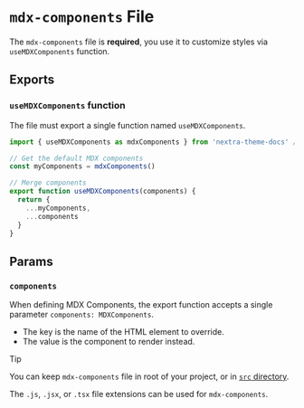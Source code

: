# `mdx-components` File

The `mdx-components` file is **required**, you use it to customize styles via
`useMDXComponents` function.

## Exports

### `useMDXComponents` function

The file must export a single function named `useMDXComponents`.

```ts filename="mdx-components.js"
import { useMDXComponents as mdxComponents } from 'nextra-theme-docs' // nextra-theme-blog or your-custom-theme

// Get the default MDX components
const myComponents = mdxComponents()

// Merge components
export function useMDXComponents(components) {
  return {
    ...myComponents,
    ...components
  }
}
```

## Params

### `components`

When defining MDX Components, the export function accepts a single parameter
`components: MDXComponents`.

- The key is the name of the HTML element to override.
- The value is the component to render instead.

> [!TIP]
>
> You can keep `mdx-components` file in root of your project, or in
> [`src` directory](./src-directory).
>
> The `.js`, `.jsx`, or `.tsx` file extensions can be used for `mdx-components`.
